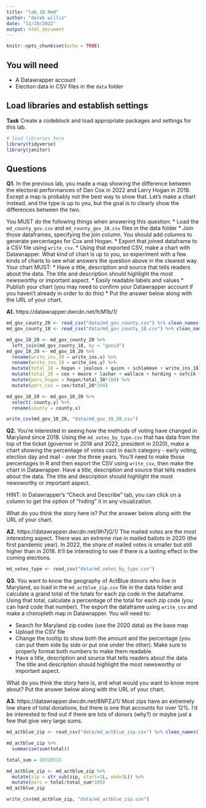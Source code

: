 ```yaml
---
title: "lab_10.Rmd"
author: "derek willis"
date: "11/10/2022"
output: html_document
---
```


```r
knitr::opts_chunk$set(echo = TRUE)
```

## You will need

* A Datawrapper account
* Election data in CSV files in the `data` folder

## Load libraries and establish settings

**Task** Create a codeblock and load appropriate packages and settings for this lab.

```r
# load libraries here
library(tidyverse)
library(janitor)
```

## Questions

**Q1.** In the previous lab, you made a map showing the difference between the electoral performances of Dan Cox in 2022 and Larry Hogan in 2018. Except a map is probably not the best way to show that. Let's make a chart instead, and the type is up to you, but the goal is to clearly show the differences between the two.

You MUST do the following things when answering this question:
* Load the `md_county_gov.csv` and `md_county_gov_18.csv` files in the data folder
* Join those dataframes, specifying the join column. You should add columns to generate percentages for Cox and Hogan.
* Export that joined dataframe to a CSV file using `write_csv`.
* Using that exported CSV, make a chart with Datawrapper. What kind of chart is up to you, so experiment with a few kinds of charts to see what answers the question above in the clearest way. Your chart MUST:
  * Have a title, description and source that tells readers about the data. The title and description should highlight the most newsworthy or important aspect.
  * Easily readable labels and values
* Publish your chart (you may need to confirm your Datawrapper account if you haven't already in order to do this)
* Put the answer below along with the URL of your chart.

**A1.** https://datawrapper.dwcdn.net/fcM1b/1/

```r
md_gov_county_20 <- read_csv("data/md_gov_county.csv") %>% clean_names()
md_gov_county_18 <- read_csv("data/md_gov_county_18.csv") %>% clean_names()

md_gov_18_20 <- md_gov_county_20 %>% 
  left_join(md_gov_county_18, by = "geoid")
md_gov_18_20 <- md_gov_18_20 %>% 
  rename(write_ins_20 = write_ins.x) %>% 
  rename(write_ins_18 = write_ins.y) %>% 
  mutate(total_18 = hogan + jealous + quinn + schlakman + write_ins_18) %>% 
  mutate(total_20 = cox + moore + lashar + wallace + harding + sefcik + write_ins_20) %>% 
  mutate(perc_hogan = hogan/total_18*100) %>% 
  mutate(perc_cox = cox/total_20*100)

md_gov_18_20 <- md_gov_18_20 %>% 
  select(-county.y) %>% 
  rename(county = county.x)

write_csv(md_gov_18_20, "data/md_gov_18_20.csv")
```

**Q2.** You're interested in seeing how the methods of voting have changed in Maryland since 2018. Using the `md_votes_by_type.csv` that has data from the top of the ticket (governor in 2018 and 2022, president in 2020), make a chart showing the percentage of votes cast in each category - early voting, election day and mail - over the three years. You'll need to make those percentages in R and then export the CSV using `write_csv`, then make the chart in Datawrapper. Have a title, description and source that tells readers about the data. The title and description should highlight the most newsworthy or important aspect.

HINT: In Datawrapper's "Check and Describe" tab, you can click on a column to get the option of "hiding" it in any visualization.

What do you think the story here is? Put the answer below along with the URL of your chart.

**A2.** https://datawrapper.dwcdn.net/9h7jG/1/ The mailed votes are the most interesting aspect. There was an extreme rise in mailed ballots in 2020 (the first pandemic year). In 2022, the share of mailed votes is smaller but still higher than in 2018. It'll be interesting to see if there is a lasting effect in the coming elections.

```r
md_votes_type <- read_csv("data/md_votes_by_type.csv")
```


**Q3.** You want to know the geography of ActBlue donors who live in Maryland, so load in the `md_actblue_zip.csv` file in the data folder and calculate a grand total of the totals for each zip code in the dataframe. Using that total, calculate a percentage of the total for each zip code (you can hard code that number). The export the dataframe using `write_csv` and make a choropleth map in Datawrapper. You will need to:

* Search for Maryland zip codes (use the 2020 data) as the base map
* Upload the CSV file
* Change the tooltip to show both the amount and the percentage (you can put them side by side or put one under the other). Make sure to properly format both numbers to make them readable.
* Have a title, description and source that tells readers about the data. The title and description should highlight the most newsworthy or important aspect.

What do you think the story here is, and what would you want to know more about? Put the answer below along with the URL of your chart.

**A3.** https://datawrapper.dwcdn.net/8NPZJ/1/
Most zips have an extremely low share of total donations, but there is one that accounts for over 12%. I'd be interested to find out if there are lots of donors (why?) or maybe just a few that give very large sums.

```r
md_actblue_zip <- read_csv("data/md_actblue_zip.csv") %>% clean_names()

md_actblue_zip %>% 
  summarise(sum(total))

total_sum = 20328513

md_actblue_zip <- md_actblue_zip %>% 
  mutate(zip = str_sub(zip, start=1L, end=5L)) %>% 
  mutate(perc = total/total_sum*100)
md_actblue_zip

write_csv(md_actblue_zip, "data/md_actblue_zip.csv")
```

